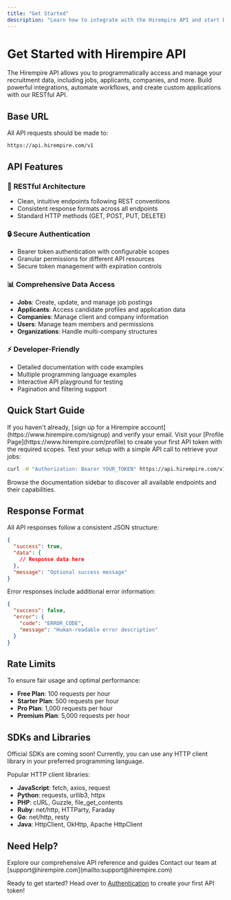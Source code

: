 ```yaml
---
title: "Get Started"
description: "Learn how to integrate with the Hirempire API and start building powerful recruitment applications"
---
```


# Get Started with Hirempire API

The Hirempire API allows you to programmatically access and manage your recruitment data, including jobs, applicants, companies, and more. Build powerful integrations, automate workflows, and create custom applications with our RESTful API.

## Base URL

All API requests should be made to:

```
https://api.hirempire.com/v1
```

## API Features

### 🚀 **RESTful Architecture**
- Clean, intuitive endpoints following REST conventions
- Consistent response formats across all endpoints
- Standard HTTP methods (GET, POST, PUT, DELETE)

### 🔒 **Secure Authentication**
- Bearer token authentication with configurable scopes
- Granular permissions for different API resources
- Secure token management with expiration controls

### 📊 **Comprehensive Data Access**
- **Jobs**: Create, update, and manage job postings
- **Applicants**: Access candidate profiles and application data
- **Companies**: Manage client and company information
- **Users**: Manage team members and permissions
- **Organizations**: Handle multi-company structures

### ⚡ **Developer-Friendly**
- Detailed documentation with code examples
- Multiple programming language examples
- Interactive API playground for testing
- Pagination and filtering support

## Quick Start Guide

<Steps>
<Step title="Create Your Account">
If you haven't already, [sign up for a Hirempire account](https://www.hirempire.com/signup) and verify your email.
</Step>
<Step title="Generate API Token">
Visit your [Profile Page](https://www.hirempire.com/profile) to create your first API token with the required scopes.
</Step>
<Step title="Make Your First Request">
Test your setup with a simple API call to retrieve your jobs:

```bash
curl -H "Authorization: Bearer YOUR_TOKEN" https://api.hirempire.com/v1/jobs
```
</Step>
<Step title="Explore Endpoints">
Browse the documentation sidebar to discover all available endpoints and their capabilities.
</Step>
</Steps>



## Response Format

All API responses follow a consistent JSON structure:

```json
{
  "success": true,
  "data": {
    // Response data here
  },
  "message": "Optional success message"
}
```

Error responses include additional error information:

```json
{
  "success": false,
  "error": {
    "code": "ERROR_CODE",
    "message": "Human-readable error description"
  }
}
```

## Rate Limits

To ensure fair usage and optimal performance:

- **Free Plan**: 100 requests per hour
- **Starter Plan**: 500 requests per hour  
- **Pro Plan**: 1,000 requests per hour
- **Premium Plan**: 5,000 requests per hour


## SDKs and Libraries

<Info>
Official SDKs are coming soon! Currently, you can use any HTTP client library in your preferred programming language.
</Info>

Popular HTTP client libraries:
- **JavaScript**: fetch, axios, request
- **Python**: requests, urllib3, httpx
- **PHP**: cURL, Guzzle, file_get_contents
- **Ruby**: net/http, HTTParty, Faraday
- **Go**: net/http, resty
- **Java**: HttpClient, OkHttp, Apache HttpClient

## Need Help?

<CardGroup cols={2}>
<Card title="Documentation" icon="book">
Explore our comprehensive API reference and guides
</Card>
<Card title="Support" icon="life-ring">
Contact our team at [support@hirempire.com](mailto:support@hirempire.com)
</Card>
</CardGroup>

Ready to get started? Head over to [Authentication](/developers/auth) to create your first API token!